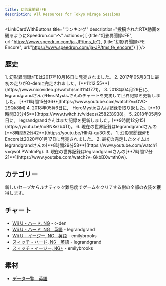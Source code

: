```yaml
---
title: 幻影異聞録♯FE
description: All Resources for Tokyo Mirage Sessions
---
```



<DocsHero 
    content="『真・女神転生シリーズ』や『ペルソナシリーズ』などを手掛けるアトラスとインテリジェントシステムズの「ファイアーエムブレムシリーズ」のコラボレーションによる完全新作RPG。"
    srcUrl={tmsCover}
    alt="Tokyo Mirage Sessions Cover"
/>

<LinkCardWithButtons title="ランキング" description="投稿されたRTA動画を観るようにSpeedrun.comへ" actions={
    [
        {title:"幻影異聞録♯FE",
        url:"https://www.speedrun.com/ja-JP/tms_fe"},
        {title:"幻影異聞録♯FE Encore",
        url:"https://www.speedrun.com/ja-JP/tms_fe_encore"}
    ]
}/>

## 歴史

<Tabs>
<TabItem label="ハード, NG - Wii U">
<Steps>
1. 幻影異聞録♯FEは2017年10月16日に発売されました。
2. 2017年05月3日に最初の走りがO-denに完走されました。[**11:12:55**](https://www.nicovideo.jp/watch/sm31141771)。
3. 2018年04月29日に、legrandgrandさんがHeroMysticさんのチャートを充実して世界記録を更新しました。 [**11時間15分36**](https://www.youtube.com/watch?v=OVC-2SQk8iM)
4. 2018年05月6日に,　HeroMysticさんは記録を取り返した。[**10時間30分45**](https://www.twitch.tv/videos/258238938)。
5. 2018年05月9日に,　legrandgrandさんはまた記録を更新しました。[**9時間12分15](https://youtu.be/noBNKezb4TI)。
6. 現在の世界記録はlegrandgrandさんの[**8時間52分42**](https://youtu.be/HIhQ-qu3Oi8)。
</Steps>
</TabItem>

<TabItem label="ハード, NG - スィッチ">
<Steps>
1. 幻影異聞録♯FE Encoreは2020年01月17日に発売されました。
2. 最初の完走したタイムはlegrandgrandさんの[**8時間29分58**](https://www.youtube.com/watch?v=qwoLPWnImPg).
3. 現在の世界記録はlegrandgrandさんの[**7時間17分21**](https://www.youtube.com/watch?v=GkbBXwmth0w).
</Steps>
</TabItem>
</Tabs>

## カテゴリー
<CardGrid>
    <Card title="ハード, NG"></Card>
    <Card title="イージー, NG"></Card>
    <Card title="ノーマル, NG+"></Card>
    <Card title="ルナティック, NG (ベストEND)">新しいセーブからルナティック難易度でゲームをクリアする樹の全部の衣装を獲得します。</Card>
</CardGrid>

## チャート
- [Wii U - ハード, NG](https://seesaawiki.jp/dsoctxt/d/RTA%a5%c1%a5%e3%a1%bc%a5%c8%a1%ca%b8%b8%b1%c6%b0%db%ca%b9%cf%bf%a1%cb) - o-den
- [Wii U - ハード, NG　英語](https://pastebin.com/GebFxpgk) - legrandgrand
- [Wii U - イージー, NG　英語](https://emilybrooks.github.io/tms/) - emilybrooks
- [スィッチ - ハード, NG　英語](https://pastebin.com/umeHrwTs) - legrandgrand
- [スィッチ - イージー, NG+](https://pastebin.com/2GvCaYCf) - emilybrooks


## 素材
- [データ一覧　英語](https://docs.google.com/spreadsheets/d/1LSA0F4c_j0e_xB9Kya5Rl43bWEsGD9NGIAJS9rYwfQk/edit#gid=0)